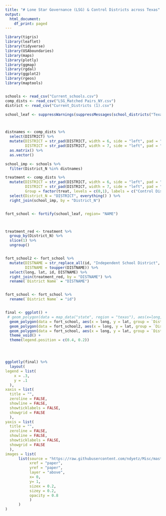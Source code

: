 ```yaml
---
title: "# Lone Star Governance (LSG) & Control Districts across Texas"
output:
  html_document:
    df_print: paged
---
```



```r
library(tigris)
library(leaflet)
library(tidyverse)
library(USAboundaries)
library(maps)
library(plotly)
library(ggmap)
library(rgdal)
library(ggplot2)
library(rgeos)
library(maptools)


schools <- read_csv("Current_schools.csv")
comp_dists <- read_csv("LSG_Matched Pairs_NY.csv")
district <- read_csv("Current_Districts (1).csv")

school_leaf <- suppressWarnings(suppressMessages(school_districts("Texas", progress_bar = FALSE)))



distnames <- comp_dists %>% 
  select(DISTRICT) %>% 
  mutate(DISTRICT = str_pad(DISTRICT, width = 6, side = "left", pad = "0"),
         DISTRICT = str_pad(DISTRICT, width = 7, side = "left", pad = "'")) %>% 
  as.matrix() %>% 
  as.vector()

school_imp <- schools %>% 
  filter(District_N %in% distnames)

treatment <- comp_dists %>% 
  mutate(DISTRICT = str_pad(DISTRICT, width = 6, side = "left", pad = "0"),
         DISTRICT = str_pad(DISTRICT, width = 7, side = "left", pad = "'"),
         Group = factor(treat, levels = c(0,1), labels = c("Control District", "LSG District"))) %>% 
  select(District_N = "DISTRICT", everything() ) %>% 
  right_join(school_imp, by = "District_N")


fort_school <- fortify(school_leaf, region= "NAME")



treatment_red <- treatment %>% 
  group_by(District_N) %>% 
  slice(1) %>% 
  ungroup()


fort_school2 <- fort_school %>% 
  mutate(DISTNAME = str_replace_all(id, "Independent School District", "ISD"),
         DISTNAME = toupper(DISTNAME)) %>% 
  select(long, lat, id, DISTNAME) %>% 
  right_join(treatment_red, by = "DISTNAME") %>% 
  rename(`District Name` = "DISTNAME")


fort_school <- fort_school %>% 
  rename(`District Name` = "id")


final <- ggplot() +
 # geom_polygon(data = map_data("state", region = "texas"), aes(x=long, y=lat, group=group), col="black", fill = "white", size = 1) +
  geom_polygon(data = fort_school, aes(x = long, y = lat, group = `District Name`), fill = "white",  color = "gray", size = 0.001) +
  geom_polygon(data = fort_school2, aes(x = long, y = lat, group = `District Name`, fill = Group), color = "gray", size = .001)  +
  geom_polygon(data = fort_school, aes(x = long, y = lat, group = `District Name`), fill = "white",  color = "black", size = .05, alpha = 1) +
  theme_void() +
  theme(legend.position = c(0.4, 0.2))





```




```r
ggplotly(final) %>% 
  layout(
legend = list(
    x = .3,
    y = .1
  ),
xaxis = list(
  title = "",
  zeroline = FALSE,
  showline = FALSE,
  showticklabels = FALSE,
  showgrid = FALSE
  ),
yaxis = list(
  title = "",
  zeroline = FALSE,
  showline = FALSE,
  showticklabels = FALSE,
  showgrid = FALSE
  ),
images = list(
      list(source = "https://raw.githubusercontent.com/ndyetz/Misc/master/lonestar.png",
           xref = "paper",
           yref = "paper",
           layer = "above",
           x= 0,
           y= 1,
           sizex = 0.2,
           sizey = 0.2,
           opacity = 0.8
           )
      )
)
```
























